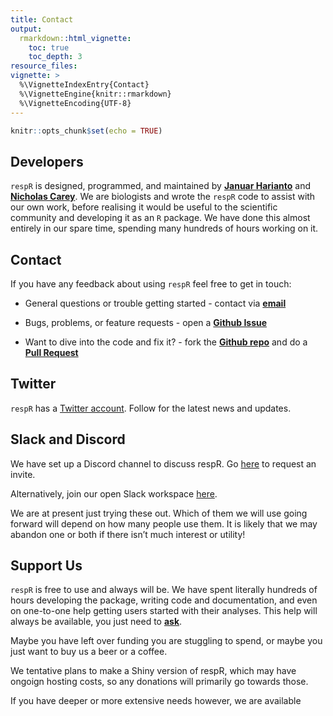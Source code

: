 ```yaml
---
title: Contact
output: 
  rmarkdown::html_vignette:
    toc: true
    toc_depth: 3
resource_files:
vignette: >
  %\VignetteIndexEntry{Contact}
  %\VignetteEngine{knitr::rmarkdown}
  %\VignetteEncoding{UTF-8}
---
```


```r
knitr::opts_chunk$set(echo = TRUE)
```

## Developers

`respR` is designed, programmed, and maintained by [**Januar Harianto**](https://github.com/januarharianto) and [**Nicholas Carey**](https://github.com/nicholascarey). We are biologists and wrote the `respR` code to assist with our own work, before realising it would be useful to the scientific community and developing it as an `R` package. We have done this almost entirely in our spare time, spending many hundreds of hours working on it. 

## Contact

If you have any feedback about using `respR` feel free to get in touch: 

- General questions or trouble getting started - contact via [**email**](mailto:nicholascarey@gmail.com)

- Bugs, problems, or feature requests - open a [**Github Issue**](https://github.com/januarharianto/respR/issues)

- Want to dive into the code and fix it? - fork the [**Github repo**](https://github.com/januarharianto/respR/) and do a [**Pull Request**](https://github.com/januarharianto/respR/pulls)

## Twitter

`respR` has a [Twitter account](https://twitter.com/respR_pkg). Follow for the latest news and updates. 


## Slack and Discord

We have set up a Discord channel to discuss respR. Go [here](https://discord.gg/JKkarCTW4N) to request an invite. 

Alternatively, join our open Slack workspace [here](https://join.slack.com/t/respr-open/shared_invite/zt-13gttchaf-eCxIlifhDr_Q7GbtMzYgxQ). 

We are at present just trying these out. Which of them we will use going forward will depend on how many people use them. It is likely that we may abandon one or both if there isn't much interest or utility! 

## Support Us

`respR` is free to use and always will be. We have spent literally hundreds of hours developing the package, writing code and documentation, and even on one-to-one help getting users started with their analyses. This help will always be available, you just need to [**ask**](mailto:nicholascarey@gmail.com). 

Maybe you have left over funding you are stuggling to spend, or maybe you just want to buy us a beer or a coffee. 


We tentative plans to make a Shiny version of respR, which may have ongoign hosting costs, so any donations will primarily go towards those. 

If you have deeper or more extensive needs however, we are available 
